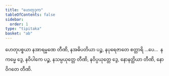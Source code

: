 ```yaml
---
title: "ဟေတုဒုက"
tableOfContents: false
sidebar:
  order: 1
type: "tipitaka"
basket: "ab"
---
```



<DynamicBreadcrumb />

<Division number="57">

<Paragraph number="2004">
ဟေတုပစ္စယာ နအာရမ္မဏေ တီဏိ, နအဓိပတိယာ ပဉ္စ, နပုရေဇာတေ စတ္တာရိ …ပေ…  နကမ္မေ ဒွေ, နဝိပါကေ ပဉ္စ, နသမ္ပယုတ္တေ တီဏိ, နဝိပ္ပယုတ္တေ ဒွေ, နောနတ္ထိယာ တီဏိ, နောဝိဂတေ တီဏိ.
</Paragraph>
</Division>
